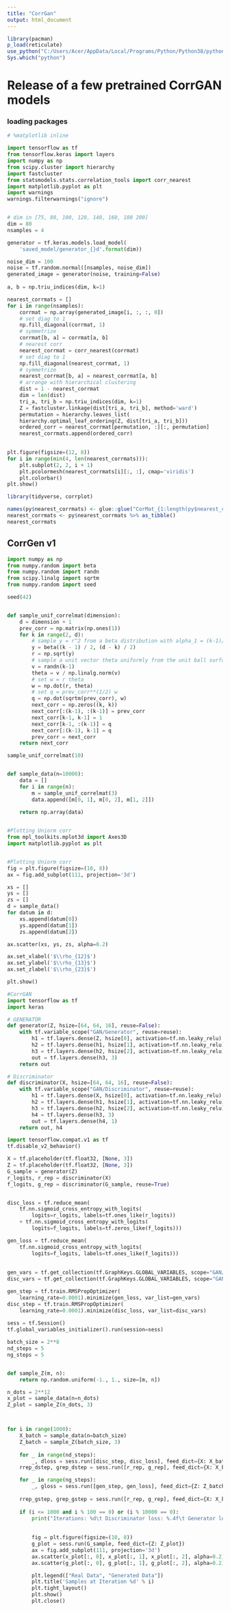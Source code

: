 ```yaml
---
title: "CorrGan"
output: html_document
---
```


```r
library(pacman)
p_load(reticulate)
use_python("C:/Users/Acer/AppData/Local/Programs/Python/Python38/python.exe", required = TRUE)
Sys.which("python")

```

# Release of a few pretrained CorrGAN models

### loading packages

```python

# %matplotlib inline

import tensorflow as tf
from tensorflow.keras import layers
import numpy as np
from scipy.cluster import hierarchy
import fastcluster
from statsmodels.stats.correlation_tools import corr_nearest
import matplotlib.pyplot as plt
import warnings
warnings.filterwarnings("ignore")


# dim in [75, 80, 100, 120, 140, 160, 180 200]
dim = 80
nsamples = 4

generator = tf.keras.models.load_model(
    'saved_model/generator_{}d'.format(dim))

noise_dim = 100
noise = tf.random.normal([nsamples, noise_dim])
generated_image = generator(noise, training=False)
    
a, b = np.triu_indices(dim, k=1)

nearest_corrmats = []
for i in range(nsamples):
    corrmat = np.array(generated_image[i, :, :, 0])
    # set diag to 1
    np.fill_diagonal(corrmat, 1)
    # symmetrize
    corrmat[b, a] = corrmat[a, b]
    # nearest corr
    nearest_corrmat = corr_nearest(corrmat)
    # set diag to 1
    np.fill_diagonal(nearest_corrmat, 1)
    # symmetrize
    nearest_corrmat[b, a] = nearest_corrmat[a, b]
    # arrange with hierarchical clustering
    dist = 1 - nearest_corrmat
    dim = len(dist)
    tri_a, tri_b = np.triu_indices(dim, k=1)
    Z = fastcluster.linkage(dist[tri_a, tri_b], method='ward')
    permutation = hierarchy.leaves_list(
    hierarchy.optimal_leaf_ordering(Z, dist[tri_a, tri_b]))
    ordered_corr = nearest_corrmat[permutation, :][:, permutation]
    nearest_corrmats.append(ordered_corr)
    
```

```python

plt.figure(figsize=(12, 8))
for i in range(min(4, len(nearest_corrmats))):
    plt.subplot(2, 2, i + 1)
    plt.pcolormesh(nearest_corrmats[i][:, :], cmap='viridis')
    plt.colorbar()
plt.show()

```

```r
library(tidyverse, corrplot)

names(py$nearest_corrmats) <- glue::glue("CorMat_{1:length(py$nearest_corrmats)}")
nearest_corrmats <- py$nearest_corrmats %>% as_tibble()
nearest_corrmats
```


## CorrGen v1
```python

import numpy as np
from numpy.random import beta
from numpy.random import randn
from scipy.linalg import sqrtm
from numpy.random import seed

seed(42)


def sample_unif_correlmat(dimension):
    d = dimension + 1
    prev_corr = np.matrix(np.ones(1))
    for k in range(2, d):
        # sample y = r^2 from a beta distribution with alpha_1 = (k-1)/2 and alpha_2 = (d-k)/2
        y = beta((k - 1) / 2, (d - k) / 2)
        r = np.sqrt(y)
        # sample a unit vector theta uniformly from the unit ball surface B^(k-1)
        v = randn(k-1)
        theta = v / np.linalg.norm(v)
        # set w = r theta
        w = np.dot(r, theta)
        # set q = prev_corr**(1/2) w
        q = np.dot(sqrtm(prev_corr), w)
        next_corr = np.zeros((k, k))
        next_corr[:(k-1), :(k-1)] = prev_corr
        next_corr[k-1, k-1] = 1
        next_corr[k-1, :(k-1)] = q
        next_corr[:(k-1), k-1] = q
        prev_corr = next_corr
    return next_corr

sample_unif_correlmat(10)


def sample_data(n=10000):
    data = []
    for i in range(n):
        m = sample_unif_correlmat(3)
        data.append([m[0, 1], m[0, 2], m[1, 2]])
        
    return np.array(data)


#Plotting Uniorm corr 
from mpl_toolkits.mplot3d import Axes3D
import matplotlib.pyplot as plt


#Plotting Uniorm corr
fig = plt.figure(figsize=(10, 8))
ax = fig.add_subplot(111, projection='3d')

xs = []
ys = []
zs = []
d = sample_data()
for datum in d:
    xs.append(datum[0])
    ys.append(datum[1])
    zs.append(datum[2])

ax.scatter(xs, ys, zs, alpha=0.2)

ax.set_xlabel('$\\rho_{12}$')
ax.set_ylabel('$\\rho_{13}$')
ax.set_zlabel('$\\rho_{23}$')

plt.show()

#CorrGAN
import tensorflow as tf
import keras

# GENERATOR
def generator(Z, hsize=[64, 64, 16], reuse=False):
    with tf.variable_scope("GAN/Generator", reuse=reuse):
        h1 = tf.layers.dense(Z, hsize[0], activation=tf.nn.leaky_relu)
        h2 = tf.layers.dense(h1, hsize[1], activation=tf.nn.leaky_relu)
        h3 = tf.layers.dense(h2, hsize[2], activation=tf.nn.leaky_relu)
        out = tf.layers.dense(h3, 3)
    return out

# Discriminator
def discriminator(X, hsize=[64, 64, 16], reuse=False):
    with tf.variable_scope("GAN/Discriminator", reuse=reuse):
        h1 = tf.layers.dense(X, hsize[0], activation=tf.nn.leaky_relu)
        h2 = tf.layers.dense(h1, hsize[1], activation=tf.nn.leaky_relu)
        h3 = tf.layers.dense(h2, hsize[2], activation=tf.nn.leaky_relu)
        h4 = tf.layers.dense(h3, 3)
        out = tf.layers.dense(h4, 1)
    return out, h4

import tensorflow.compat.v1 as tf
tf.disable_v2_behavior()

X = tf.placeholder(tf.float32, [None, 3])
Z = tf.placeholder(tf.float32, [None, 3])
G_sample = generator(Z)
r_logits, r_rep = discriminator(X)
f_logits, g_rep = discriminator(G_sample, reuse=True)    


disc_loss = tf.reduce_mean(
    tf.nn.sigmoid_cross_entropy_with_logits(
        logits=r_logits, labels=tf.ones_like(r_logits)) 
    + tf.nn.sigmoid_cross_entropy_with_logits(
        logits=f_logits, labels=tf.zeros_like(f_logits)))

gen_loss = tf.reduce_mean(
    tf.nn.sigmoid_cross_entropy_with_logits(
        logits=f_logits, labels=tf.ones_like(f_logits)))
  
    
gen_vars = tf.get_collection(tf.GraphKeys.GLOBAL_VARIABLES, scope="GAN/Generator")
disc_vars = tf.get_collection(tf.GraphKeys.GLOBAL_VARIABLES, scope="GAN/Discriminator")

gen_step = tf.train.RMSPropOptimizer(
    learning_rate=0.0001).minimize(gen_loss, var_list=gen_vars)
disc_step = tf.train.RMSPropOptimizer(
    learning_rate=0.0001).minimize(disc_loss, var_list=disc_vars) 
    
sess = tf.Session()
tf.global_variables_initializer().run(session=sess)

batch_size = 2**8
nd_steps = 5
ng_steps = 5


def sample_Z(m, n):
    return np.random.uniform(-1., 1., size=[m, n])

n_dots = 2**12
x_plot = sample_data(n=n_dots)
Z_plot = sample_Z(n_dots, 3)



for i in range(1000):
    X_batch = sample_data(n=batch_size)
    Z_batch = sample_Z(batch_size, 3)
    
    for _ in range(nd_steps):
        _, dloss = sess.run([disc_step, disc_loss], feed_dict={X: X_batch, Z: Z_batch})
    rrep_dstep, grep_dstep = sess.run([r_rep, g_rep], feed_dict={X: X_batch, Z: Z_batch})

    for _ in range(ng_steps):
        _, gloss = sess.run([gen_step, gen_loss], feed_dict={Z: Z_batch})
    
    rrep_gstep, grep_gstep = sess.run([r_rep, g_rep], feed_dict={X: X_batch, Z: Z_batch})
    
    if (i <= 1000 and i % 100 == 0) or (i % 10000 == 0):
        print("Iterations: %d\t Discriminator loss: %.4f\t Generator loss: %.4f"%(i, dloss, gloss))
        
        
        fig = plt.figure(figsize=(10, 8))
        g_plot = sess.run(G_sample, feed_dict={Z: Z_plot})
        ax = fig.add_subplot(111, projection='3d')
        ax.scatter(x_plot[:, 0], x_plot[:, 1], x_plot[:, 2], alpha=0.2)
        ax.scatter(g_plot[:, 0], g_plot[:, 1], g_plot[:, 2], alpha=0.2)

        plt.legend(["Real Data", "Generated Data"])
        plt.title('Samples at Iteration %d' % i)
        plt.tight_layout()
        plt.show()
        plt.close()
```


